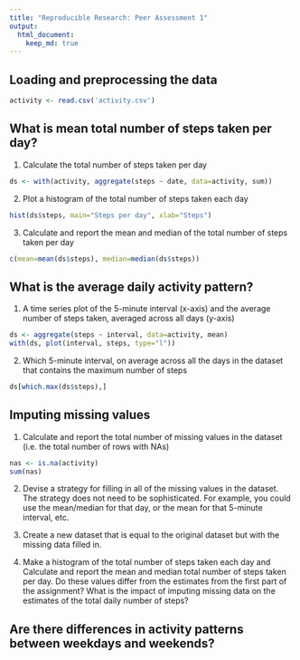 ```yaml
---
title: "Reproducible Research: Peer Assessment 1"
output: 
  html_document:
    keep_md: true
---
```



## Loading and preprocessing the data

```r
activity <- read.csv('activity.csv')
```


## What is mean total number of steps taken per day?

1. Calculate the total number of steps taken per day
```r
ds <- with(activity, aggregate(steps ~ date, data=activity, sum))
```

2. Plot a histogram of the total number of steps taken each day
```r
hist(ds$steps, main="Steps per day", xlab="Steps")
```

3. Calculate and report the mean and median of the total number of steps taken per day
```r
c(mean=mean(ds$steps), median=median(ds$steps))
```

## What is the average daily activity pattern?

1. A time series plot of the 5-minute interval (x-axis) and the average number of steps taken, averaged across all days (y-axis)
```r
ds <- aggregate(steps ~ interval, data=activity, mean)
with(ds, plot(interval, steps, type="l"))
```

2. Which 5-minute interval, on average across all the days in the dataset that contains the maximum number of steps
```r
ds[which.max(ds$steps),]
```

## Imputing missing values

1. Calculate and report the total number of missing values in the dataset (i.e. the total number of rows with NAs)

```r
nas <- is.na(activity)
sum(nas)
```

2. Devise a strategy for filling in all of the missing values in the dataset. The strategy does not need to be sophisticated. For example, you could use the mean/median for that day, or the mean for that 5-minute interval, etc.

3. Create a new dataset that is equal to the original dataset but with the missing data filled in.

4. Make a histogram of the total number of steps taken each day and Calculate and report the mean and median total number of steps taken per day. Do these values differ from the estimates from the first part of the assignment? What is the impact of imputing missing data on the estimates of the total daily number of steps?

## Are there differences in activity patterns between weekdays and weekends?
